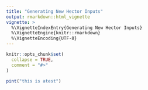 ```yaml
---
title: "Generating New Hector Inputs"
output: rmarkdown::html_vignette
vignette: >
  %\VignetteIndexEntry{Generating New Hector Inputs}
  %\VignetteEngine{knitr::rmarkdown}
  %\VignetteEncoding{UTF-8}
---
```


```r
knitr::opts_chunk$set(
  collapse = TRUE,
  comment = "#>"
)
```


```r
pint("this is atest")

```
